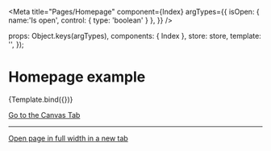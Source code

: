 

<Meta
  title="Pages/Homepage"
  component={Index}
  argTypes={{
    isOpen: { name:'Is open', control: { type: 'boolean' } },
  }}
/>

  props: Object.keys(argTypes),
  components: { Index },
  store: store,
  template: '<Index />',
});

# Homepage example

<Canvas>
  <Story
    name="Example"
    args={{
      isOpen: false,
    }}
  >
    {Template.bind({})}
  </Story>
</Canvas>

<a href="?path=/story/pages-homepage--example">Go to the Canvas Tab</a>

---

<a href="?id=pages-homepage--example" target="_blank">Open page in full width in a new tab</a>

